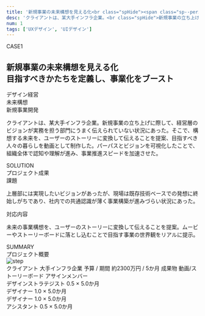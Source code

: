 ```yaml
---
title: '新規事業の未来構想を見える化<br class="spHide"><span class="sp--period"></span>目指すべきかたちを定義し、事業化をブースト'
desc: 'クライアントは、某大手インフラ企業。<br class="spHide">新規事業の立ち上げに際して、<span class="bold">経営層のビジョンが実務を担う部門に伝えられていないことが課題。</span>'
num: 1
tags: ['UXデザイン', 'UIデザイン']
---
```



<div class="aboutArea">
  <div class="aboutSet">
    <div class="label">CASE<span class="bold">1</span></div>
    <h2 class="title">新規事業の未来構想を見える化<br />目指すべきかたちを定義し、事業化をブースト</h2>
    <div class="tagSet">
      <div class="tagSetWrap">
        <div class="tagCell">
          <span class="tag">デザイン経営</span>
        </div>
        <div class="tagCell">
          <span class="tag">未来構想</span>
        </div>
        <div class="tagCell">
          <span class="tag">新規事業開発</span>
        </div>
      </div>
    </div>
  </div>
  <div class="imgSet">
    <img src="/imageFile/works_catch001.svg" alt="" class="workImg" />
  </div>
</div>
<p class="description">
  クライアントは、某大手インフラ企業。新規事業の立ち上げに際して、経営層のビジョンが実務を担う部門にうまく伝えられていない状況にあった。そこで、構想する未来を、ユーザーのストーリーに変換して伝えることを提案、目指すべき人々の暮らしを動画として制作した。パーパスとビジョンを可視化したことで、組織全体で認知や理解が進み、事業推進スピードを加速させた。
</p>
<div class="descArea">
  <div class="descSet descSet--solution">
    <div class="titleSet">
      <div class="title">SOLUTION</div>
      <div class="rubi rubi--left">プロジェクト成果</div>
    </div>
    <div class="data">
      <div class="processSet">
        <div class="process">
          <span class="label">課題</span>
          <p class="detail">上層部には実現したいビジョンがあったが、現場は既存技術ベースでの発想に終始しがちであり、社内での共通認識が薄く事業構築が進みづらい状況にあった。</p>
        </div>
        <div class="process">
          <span class="label">対応内容</span>
          <p class="detail">未来の事業構想を、ユーザーのストーリーに変換して伝えることを提案。ムービーやストーリーボードに落とし込むことで目指す事業の世界観をリアルに提示。</p>
        </div>
      </div>
    </div>
  </div>
  <div class="descSet descSet--summary">
    <div class="titleSet">
      <div class="title">SUMMARY</div>
      <div class="rubi rubi--right">プロジェクト概要</div>
    </div>
    <div class="data">
      <div class="stepSet">
        <picture>
          <source srcset="imageFile/modal_work_summary_pc001.svg" media="(min-width: 800px)" class="catchImg" />
          <img src="/imageFile/modal_work_summary_sp001.svg" alt="step" class="catchImg--sp" />
        </picture>
      </div>
      <div class="captionSet">
        <span class="caption">
          <span class="label">クライアント</span>
          <span class="detail">大手インフラ企業</span>
        </span>
        <span class="caption">
          <span class="label">予算 / 期間</span>
          <span class="detail">約2300万円 / 5か月</span>
        </span>
        <span class="caption">
          <span class="label">成果物</span>
          <span class="detail">動画/ストーリーボード</span>
        </span>
        <span class="caption caption--asign">
          <span class="label">アサインメンバー</span>
          <div class="memberSet">
            <div class="member">
              <div class="imgCell imgCell--ogose"></div>
              <div class="textCell">
                <span class="position">デザインストラテジスト</span>
                <span class="asign">0.5 × 5.0か月</span>
              </div>
            </div>
            <div class="member">
              <div class="imgCell imgCell--iwamoto"></div>
              <div class="textCell">
                <span class="position">デザイナー</span>
                <span class="asign">1.0 × 5.0か月</span>
              </div>
            </div>
            <div class="member">
              <div class="imgCell imgCell--maeta"></div>
              <div class="textCell">
                <span class="position">デザイナー</span>
                <span class="asign">1.0 × 5.0か月</span>
              </div>
            </div>
            <div class="member">
              <div class="imgCell imgCell--hagimori"></div>
              <div class="textCell">
                <span class="position">アシスタント</span>
                <span class="asign">0.5 × 5.0か月</span>
              </div>
            </div>
          </div>
        </span>
      </div>
    </div>
  </div>
</div>
